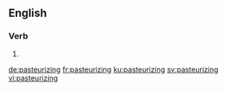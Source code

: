 ==English==

===Verb===
{{head|en|present participle}}

# {{present participle of|pasteurize|lang=en|nocat=1}}

[[de:pasteurizing]]
[[fr:pasteurizing]]
[[ku:pasteurizing]]
[[sv:pasteurizing]]
[[vi:pasteurizing]]